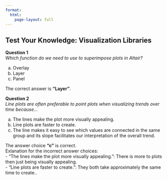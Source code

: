 ```yaml
---
format:
  html:
    page-layout: full
---
```


## Test Your Knowledge: Visualization Libraries

**Question 1**<br>
*Which function do we need to use to superimpose plots in Altair?*

a) Overlay
a) Layer
a) Panel


::: {.callout-tip title="Answer" collapse="true"}
The correct answer is **"Layer"**.
:::

**Question 2**<br>
*Line plots are often preferable to point plots when visualizing trends over time because…*

a) The lines make the plot more visually appealing.
a) Line plots are faster to create.
a) The line makes it easy to see which values are connected in the same group and its slope facilitates our interpretation of the overall trend.

::: {.callout-tip title="Answer" collapse="true"}
The answer choice **"c"** is correct.<br>
Exlanation for the incorrect answer choices:<br>
- "The lines make the plot more visually appealing.": There is more to plots then just being visually appealing.<br>
- "Line plots are faster to create.": They both take approximately the same time to create..<br>
:::
